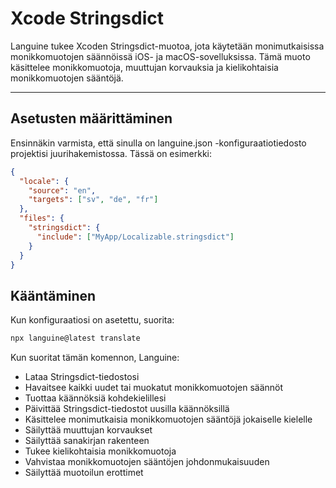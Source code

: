 # Xcode Stringsdict

Languine tukee Xcoden Stringsdict-muotoa, jota käytetään monimutkaisissa monikkomuotojen säännöissä iOS- ja macOS-sovelluksissa. Tämä muoto käsittelee monikkomuotoja, muuttujan korvauksia ja kielikohtaisia monikkomuotojen sääntöjä.

---

## Asetusten määrittäminen

Ensinnäkin varmista, että sinulla on languine.json -konfiguraatiotiedosto projektisi juurihakemistossa. Tässä on esimerkki:

```json
{
  "locale": {
    "source": "en",
    "targets": ["sv", "de", "fr"]
  },
  "files": {
    "stringsdict": {
      "include": ["MyApp/Localizable.stringsdict"]
    }
  }
}
```

## Kääntäminen

Kun konfiguraatiosi on asetettu, suorita:

```bash
npx languine@latest translate
```

Kun suoritat tämän komennon, Languine:

- Lataa Stringsdict-tiedostosi
- Havaitsee kaikki uudet tai muokatut monikkomuotojen säännöt
- Tuottaa käännöksiä kohdekielillesi
- Päivittää Stringsdict-tiedostot uusilla käännöksillä
- Käsittelee monimutkaisia monikkomuotojen sääntöjä jokaiselle kielelle
- Säilyttää muuttujan korvaukset
- Säilyttää sanakirjan rakenteen
- Tukee kielikohtaisia monikkomuotoja
- Vahvistaa monikkomuotojen sääntöjen johdonmukaisuuden
- Säilyttää muotoilun erottimet
